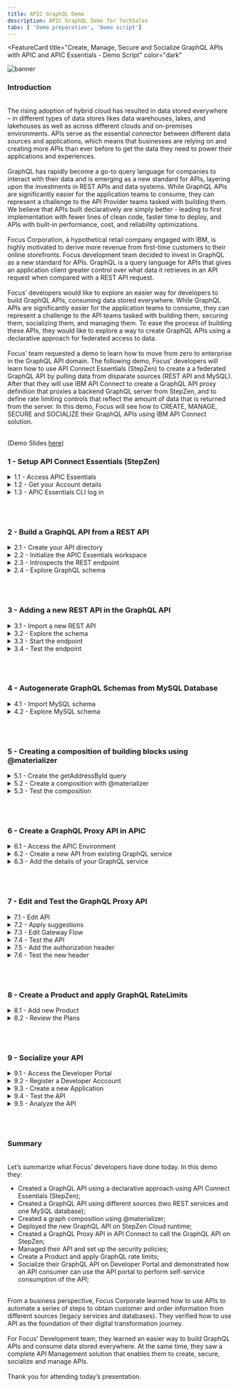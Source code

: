 ```yaml
---
title: APIC GraphQL Demo
description: APIC GraphQL Demo for TechSales
tabs: [ 'Demo preparation', 'Demo script']
---
```



<FeatureCard
  title="Create, Manage, Secure and Socialize GraphQL APIs with APIC and APIC Essentials - Demo Script"
  color="dark"
  >

![banner](./images/banner.png)

</FeatureCard>

<span id="place1"></span>

### **Introduction**
<br/>
The rising adoption of hybrid cloud has resulted in data stored everywhere – in different types of data stores likes data warehouses, lakes, and lakehouses as well as across different clouds and on-premises environments. APIs serve as the essential connector between different data sources and applications, which means that businesses are relying on and creating more APIs than ever before to get the data they need to power their applications and experiences.
<br/><br/>
GraphQL has rapidly become a go-to query language for companies to interact with their data and is emerging as a new standard for APIs, layering upon the investments in REST APIs and data systems. While GraphQL APIs are significantly easier for the application teams to consume, they can represent a challenge to the API Provider teams tasked with building them. We believe that APIs built declaratively are simply better - leading to first implementation with fewer lines of clean code, faster time to deploy, and APIs with built-in performance, cost, and reliability optimizations.
<br/><br/>
Focus Corporation, a hypothetical retail company engaged with IBM, is highly motivated to derive more revenue from first-time customers to their online storefronts. Focus development team decided to invest in GraphQL as a new standard for APIs. GraphQL is a query language for APIs that gives an application client greater control over what data it retrieves in an API request when compared with a REST API request.
<br/><br/>
Focus’ developers would like to explore an easier way for developers to build GraphQL APIs, consuming data stored everywhere.  While GraphQL APIs are significantly easier for the application teams to consume, they can represent a challenge to the API teams tasked with building them, securing them, socializing them, and managing them. To ease the process of building these APIs, they would like to explore a way to create GraphQL APIs using a declarative approach for federated access to data.
<br/><br/>
Focus’ team requested a demo to learn how to move from zero to enterprise in the GraphQL API domain. The following demo, Focus’ developers will learn how to use API Connect Essentials (StepZen) to create a a federated GraphQL API by pulling data from disparate sources (REST API and MySQL). After that they will use IBM API Connect to create a GraphQL API proxy definition that proxies a backend GraphQL server from StepZen, and to define rate limiting controls that reflect the amount of data that is returned from the server. In this demo, Focus will see how to CREATE, MANAGE, SECURE and SOCIALIZE their GraphQL APIs using IBM API Connect solution.
<br/><br/>

(Demo Slides <a href="https://github.com/ibm-integration/learninghub/blob/main/src/pages/demos/apic-tech-graphql/files/APICGraphQLSlides.pptx" target="_blank" rel="noreferrer">here</a>)
<br/>


### **1 - Setup API Connect Essentials (StepZen)**

<details>
<summary>1.1 - Access APIC Essentials</summary><br/>

**Narration**

StepZen enables developers to easily build and deploy a single GraphQL API that gets the data they need from multiple backends. The StepZen CLI is the primary tool for creating, uploading, deploying, and testing your StepZen API. The StepZen CLI enables Focus’ developers to manage they StepZen schemas, configurations, and endpoints. The CLI also comes with a built-in Schema Explorer that enables them to explore and test the API.

Focus' developers already installed StepZen CLI. Next, they need to get the details about our StepZen account. For this demo, they are using a free StepZen account.


<hr/><br/>

**Action** &nbsp; 1.1.1

In your email inbox (that you used to create the API Connect Essentials free account), search for **IBM SaaS** (1), open the "**ccess your IBM API Connect Essentials free instance**" email (2). Then click **Access Lite** (3).

  ![](images/stepzen-new-access-1.png)

<hr/><br/>


**Action** &nbsp; 1.1.2

Click **Log in** button.

  ![](images/stepzen-new-access-2.png)

<hr/><br/>


**Action** &nbsp; 1.1.3

**Log in** with your *username* and *password*.


  ![](images/stepzen-new-access-3.png)

***
</details>


<details>
<summary>1.2 - Get your Account details</summary><br/>

**Narration**

To get the details about Focus’ account, first they need to navigate to the API Connect Essentials Dashboard. In the Account page, they will find their environment name, the domain, and the two keys they need for API authentication.

<hr/><br/>

**Action** &nbsp; 1.2.1

On API Connect Essentials Dashboard page, scroll down to see the *Authentication details* section. Copy the **Environment** name (1), the **Domain** (2) and **Admin Key** (3). You will use them in the next step.

  ![](images/setup-new-sz-6.png)

***
</details>

<details>
<summary>1.3 - APIC Essentials CLI log in</summary><br/>

**Narration**

To run APIC Essentials in the cloud, the developers can connect the CLI to their account to get a private and secure endpoint or use APIC Essentials with a public account. After installing the CLI, they are able to connect it to their account using the login CLI command.

<hr/><br/>

**Action** &nbsp; 1.3.1

Using Visual Studio Code terminal window, execute the command below to log in with API Connect Essentials CLI, replace [your_environment] with the environment value (1), and [your_domain] with the domain value (2) from the Account details page.

```
stepzen login [your_domain] -a [your_environment]
```
&nbsp;
&nbsp;
  ![](images/setup-new-sz-7.png)

**Action** &nbsp; 1.3.2

Now, you need to enter your Admin Key. Copy and paste the **Admin Key** value (3) from the Account page.

  ![](images/setup-new-sz-8.png)

***
</details>

<br/><br/>

### **2 - Build a GraphQL API from a REST API**

<details>
<summary>2.1 - Create your API directory</summary><br/>

**Narration**

Using API Connect Essentials, Focus’ developers can create a GraphQL API for backends with REST interfaces in minutes.

There are two ways to create a GraphQL API with StepZen when they have a REST backend.

<ul>
<li>Use the command-line interface (CLI) command stepzen import curl to specify an existing REST endpoint - StepZen introspects the endpoint and auto-generates a GraphQL schema for you.</li>
<li>Write the schema code in a .graphql GraphQL Schema Definition Language (SDL) file. Use the powerful GraphQL directive @rest to connect the REST endpoint, and with just a few lines of code, they have a working schema.</li>
</ul><br/>

In this module, Focus’ developers will learn how to use stepzen import curl command on an existing REST API. This command sends a curl request to StepZen and parses the GraphQL types from the JSON response. Before the developers build their GraphQL API, they need to create a new directory.

<hr/><br/>

**Action** &nbsp; 2.1.1

On Visual Studio Code Terminal, execute the command below to create a new directory.

```
mkdir product-demo
```
&nbsp;
&nbsp;
  ![](images/build-rest1-1.png)

<hr/><br/>

**Action** &nbsp; 2.1.2

Change to the new directory.

```
cd product-demo
```
&nbsp;
&nbsp;
![](images/build-rest1-2.png)

***
</details>

<details>
<summary>2.2 - Initialize the APIC Essentials workspace</summary><br/>

**Narration**

With the directory created, Focus’ developers need to initialize the StepZen workspace in their working directory. They use the StepZen CLI init command to do it.

<hr/><br/>

**Action** &nbsp; 2.2.1

On Visual Studio Code Terminal, execute the command below.

```
stepzen init --endpoint=api/product-demo
```
&nbsp;
&nbsp;
  ![](images/build-rest1-3.png)

***
</details>


<details>
<summary>2.3 - Introspects the REST endpoint</summary><br/>

**Narration**

An amazing feature of StepZen is the possibility to introspects the REST endpoint and auto-generates a GraphQL schema for Focus’ team. Using this capability, the Focus’ developers are using a REST API provided by their legacy CRM system with their CUSTOMERS information, and creating a new GraphQL API.

<hr/><br/>

**Action** &nbsp; 2.3.1

On Visual Studio Code Terminal, execute the command below.

```
stepzen import curl "https://introspection.apis.stepzen.com/customers" --query-name "customers"
```
&nbsp;
&nbsp;
  ![](images/build-rest1-4.png)

***
</details>

<details>
<summary>2.4 - Explore GraphQL schema</summary><br/>

**Narration**

Their first GraphQL API was created. Now, it is time to explore the graphQL schema! First, they need to open their project folder and open the index.graphql file on curl folder. Here the developers have all the schema of their customers REST API.  Before, they deploy the GraphQL, they would like to import another REST endpoint.

<hr/><br/>

**Action** &nbsp; 2.4.1

On Visual Studio Code, click on **Explorer** icon (1) and click **Open Folder** (2).

  ![](images/build-rest1-5.png)

<hr/><br/>

**Action** &nbsp; 2.4.2

Select the new created **product-demo** folder (1) and click **Select Folder** (2).

  ![](images/build-rest1-6.png)

<hr/><br/>

**Action** &nbsp; 2.4.3

If necessary, click **Yes, I trust the authors** button.

  ![](images/build-rest1-7.png)

<hr/><br/>

**Action** &nbsp; 2.4.4

To see the GraphQL schema, open the **curl** folder and select the **index.graphql** file (1). You are welcome to explore and check the .graphQL file (2).

  ![](images/build-rest1-8.png)

<hr/><br/>

**Action** &nbsp; 2.4.5

If necessary, click **View > Terminal** to see the terminal window again.

  ![](images/build-rest1-9.png)

***
</details>

<br/><br/>

### **3 - Adding a new REST API in the GraphQL API**
<details>
<summary>3.1 - Import a new REST API</summary><br/>

**Narration**

Focus’ developers will now improve their GraphQL API by addding another REST API from their CRM about ORDERS. To do it, they just need to run the import command again with a different REST URL.

<hr/><br/>

**Action** &nbsp; 3.1.1

On Visual Studio Code Terminal, execute the command below to import another REST API.

```
stepzen import curl "https://introspection.apis.stepzen.com/orders" --query-name "orders" --query-type "Order"
```
&nbsp;
&nbsp;
  ![](images/build-rest2-1.png)


***
</details>


<details>
<summary>3.2 - Explore the schema</summary><br/>

**Narration**

To check the new graphQL schema, the developers just need to open the curl-01 folder and open the new index.graphql file. Here they can see the schema of the orders API.

This third schema in the product-demo folder is aggregating the other two schemas of the two different REST APIs.

<hr/><br/>

**Action** &nbsp; 3.2.1

Open the **curl-01** folder and open the new **index.graphql** file (1). You are welcome to explore the new schema (2).

  ![](images/build-rest2-2.png)

<hr/><br/>


**Action** &nbsp; 3.2.2

Open the third schema, the **index.graphql** file in the **product-demo** folder (1) and check this schema is referencing the other two schemas (2).

  ![](images/build-rest2-3.png)


***
</details>



<details>
<summary>3.3 - Start the endpoint</summary><br/>

**Narration**

StepZen can be deployed and run as a managed service on StepZen's cloud, on a virtual private cloud, or in a colocation data center. Whatever Focus’ choice of deployment, StepZen helps them to build clean, declarative, consistent APIs and run them at scale with built-in optimizations.

To Deploy and run their endpoint, from command line, the Focus’ developers will run the stepzen start command.

This command does three things:

<ul>
  <li>Deploys the code in the current directory (or the directory provided via the --dir flag) to the specified endpoint on StepZen.</li>
  <li>Watches the directory for changes and automatically deploys them to the endpoint specified.</li>
  <li>Share a URL with StepZen's Schema Explorer that enables the developers to test their API by exploring the queries and types available and querying the API running on StepZen.</li>
</ul><br/>

The StepZen dashboard provides a playground for testing Focus’ GraphQL API. Next they will explore their GraphQL API.

<hr/><br/>

**Action** &nbsp; 3.3.1

On Visual Studio Code terminal,  run the command below to initialize your endpoint.

```
stepzen start
```
&nbsp;
&nbsp;
  ![](images/build-rest2-4.png)


<hr/><br/>

**Action** &nbsp; 3.3.2

Show the stepzen start return.
  ![](images/build-rest2-4-2.png)

<hr/><br/>

**Action** &nbsp; 3.3.3

Back to the APIC Essentials page, open the **Endpoint** page.
  ![](images/build-new-rest2-5.png)

<hr/><br/>

**Action** &nbsp; 3.3.4

Click on **Actions** menu (1) and select **Open Explorer** (2).
  ![](images/build-new-rest2-6.png)

***
</details>


<details>
<summary>3.4 - Test the endpoint</summary><br/>

**Narration**

The APIC Essentials Explorer provides a playground for testing the GraphQL API. In the Explorer, Focus’ developers can play with different queries, for example, they can try the orders query. Another possibility is to run a customer query, with some custom fields. Remember, with this GraphQL API, they are consuming data from two different REST APIs. And if they want, they can do that with APIs from different types of data sources as well.

<hr/><br/>

**Action** &nbsp; 3.4.1

Go ahead and click **Execute Query** button (1) to test the *customers* query.  Check the result data (2).

  ![](images/build-new-rest2-6-2.png)

<hr/><br/>


**Action** &nbsp; 3.4.2

You are welcome to play with the Builder section (1), to create queries with different values.

  ![](images/build-new-rest2-7.png)


***
</details>

<br/><br/>


### **4 - Autogenerate GraphQL Schemas from MySQL Database**
<details>
<summary>4.1 - Import MySQL schema</summary><br/>

**Narration**

At this stage, the Focus’ team decided to create a GraphQL API with a SQL database backend.

There are two ways to create your GraphQL API with StepZen when you have a SQL database backend.

<ul>
  <li>Use the command-line interface (CLI) command stepzen import [mysql OR postgresql] to specify their database - StepZen introspects it and auto-generates a GraphQL schema for you.</li>
  <li>Write the schema code in a .graphql GraphQL Schema Definition Language (SDL) file. Use the GraphQL directive @dbquery to connect the database, and with just a few lines of code, they have a working schema.)</li>
</ul><br/>

Focus' team decided to use stepzen import mysql command. Focus's Database team provided all details of a MySQL database. The developers use StepZen CLI command to import the database schema to a GraphQL API.

<hr/><br/>

**Action** &nbsp; 4.1.1

On Visual Studio Code terminal, cancel the current execution (CTRL+C). And execute the command below to create a GraphQL API that connects data from a database backend.

```
stepzen import mysql --db-host='db.introspection.stepzen.net' --db-database='introspection' --db-user='testUserIntrospection' --db-password='HurricaneStartingSample1934' --name=mysql
```
&nbsp;
&nbsp;
  ![](images/build-mysql-1.png)

***
</details>


<details>
<summary>4.2 - Explore MySQL schema</summary><br/>

**Narration**

To check the new graphQL schema, they just need to open the mysql folder and open the new index.graphql file. Here they have their database schema from MySQL.

By now, they are invoking two REST APIs and one MySQL database in their GraphQL API.

<hr/><br/>

**Action** &nbsp; 4.2.1

On VSCode, open the **mysql** folder and open the new **index.graphql** file (1). You are welcome to explore the new schema (2).

  ![](images/build-mysql-2.png)

***
</details>



<br/><br/>

### **5 - Creating a composition of building blocks using @materializer**
<details>
<summary>5.1 - Create the getAddressById query</summary><br/>

**Narration**

In many organizations, APIs are built around organizations or domains. For example, a B2C retail business might have customer APIs, e-commerce APIs, marketing APIs, and so on. These APIs are typically built by semi-independent teams, and usually have some common lightweight structures (like authentication, documentation, etc.), but otherwise are constructed independently. And they might appear in the same portal for the API consumer, but there is nothing that connects them.

Because GraphQL APIs are designed to “stitch” data together, GraphQL represents an opportunity to Focus’ team to connect APIs easily—even those built by independent teams.  GraphQL federation is a critical element of a GraphQL architecture. Federation is about assembling the work of independent teams into one, or possibly a few, uber GraphQL APIs. Focus’ developers would like to see how to do it!

First, they need to create a query to getAddressById in their MySQL database.


<hr/><br/>

**Action** &nbsp; 5.1.1

On the **index.graphql** from **mysql** folder (1), scroll down to see the ‘*type Query*’ declaration. Below the sentence "**Queries for type ‘Address’**" include the query code below (2).

```
getAddressById(id: Int!): [Address]
@dbquery(
  type: "mysql"
  query: """
  SELECT * FROM `address` where `id` = ?
  """
  configuration: "mysql_config"
)
```
&nbsp;
&nbsp;
This code is defining a getAddressById query to select address from mySQL database.

  ![](images/merge-blocks-1.png)


<hr/><br/>


**Action** &nbsp; 5.1.2

**Save** the file (File > Save or CTRL+S).
<br/>

***
</details>


<details>
<summary>5.2 - Create a composition with @materializer</summary><br/>

**Narration**

At this stage, they have multiple subgraphs. They would like to explore the scenario of link types across subgraphs with @materializer.

Focus’ team just need to change the address field to use the getAdressById query that they have just created. With that, they can easily link these two subgraphs with @materializer.

<hr/><br/>

**Action** &nbsp; 5.2.1

Open the **index.graphql** file from **curl** folder (1), this is the schema from customers REST API.  Scroll down to see the ‘*type RootEntry*’ section.  By now, the address is coming from the REST API endpoint. Let's change it to get this value from MySQL database. Replace the current address type definition (address: Address) for the code below (2).
```
address: [Address]
  @materializer (query: "getAddressById")
```
&nbsp;
&nbsp;
  ![](images/merge-blocks-2.png)

<hr/><br/>

**Action** &nbsp; 5.2.2

**Save** the file (File > Save or CTRL+S).
<br/>

***
</details>



<details>
<summary>5.3 - Test the composition</summary><br/>

**Narration**

Focus’ developers are ready to deploy their new API. Now they can test the new API, by creating a customers query including address attributes.

Finally, here is the response, including data from REST API and MySQL database at the same time.

Before the developers move to API Connections part, to see how to manage, secure and socialize this API, they need to take a copy of their API endpoint and the Authorization header. They will use this information later to invoke this API.

One important point to highlight here is about how StepZen controls access to GraphQL schemas and endpoints.

As Focus’team build out their GraphQL APIs, they will want to add access control mechanisms to prevent unauthorized use of these endpoints. StepZen supports two different solutions for this problem.

<ul>
  <li>API Keys: they can use API keys to control access to the entire endpoint. API keys are the default access control mechanism.</li>
  <li>And Field Policies: they can use Field policies to control access to specific entry point fields on the endpoint. Field policies provide fine-grained access control to their GraphQL API, using a model similar to attribute-based access control.</li>
</ul><br/>

StepZen provides two different types of API keys for use with an account: Admin Keys and API Keys. Admin keys provide administrative-level access to their account, and should only be used at development time. API keys provide more limited access to their account, and should be used for production.

In this demo, for simplification purpose, Focus’ developers will use the Admin Keys to access their API. In a real environment, they should use API Keys or Field Policies to improve their API’s security.

<hr/><br/>

**Action** &nbsp; 5.3.1

On Visual Studio Code terminal, execute the command below.
```
stepzen start
```
&nbsp;
&nbsp;
  ![](images/merge-blocks-3.png)

<hr/><br/>


**Action** &nbsp; 5.3.2

Back to the browser, refresh the Stepzen Dashboard page.

<hr/><br/>


**Action** &nbsp; 5.3.3

On the APIC Essentials Explorer page, use the Builder section (1), to create a customers query including address attributes (2). Execute the query again (3) and check the result data is coming from Rest and MySQL database (4).

  ![](images/merge-new-blocks-4.png)


<hr/><br/>

**Action** &nbsp; 5.3.4

Take a copy of your API endpoint (1) and the Authorization header (2).

  ![](images/merge-new-blocks-5.png)


***
</details>


<br/><br/>

### **6 - Create a GraphQL Proxy API in APIC**
<details>
<summary>6.1 - Access the APIC Environment</summary><br/>

**Narration**

Great, Focus’ team created their GraphQL API using a declarative approach. However the developer's team still need a comprehensive API solution and strategy to manage these new GraphQL APIs from a unified and centrally visible solution.

They are looking for an integrated API management offering, with capabilities and tooling for all phases of the API lifecycle. Key steps of the API lifecycle include create, secure, manage, socialize, and analyze the APIs.

IBM API Connect is a full lifecycle API management solution that uses an intuitive experience to help consistently create, manage, secure, socialize and monetize APIs, which promotes digital transformation on premises and across clouds. This means Focus can power digital apps and spur innovation in real-time. IBM API Connect is also available as-a-Service as a highly scalable, fully managed API management platform on Amazon Web Services (AWS).

The Focus’ developer would like to explore how IBM API Connect will support them to manage their GraphQL APIs.  For this demo, they are using a trial account of IBM APIC on AWS.

<hr/><br/>

**Action** &nbsp; 6.1.1

In your email inbox (that you used to create the APIC trial account), search for **IBM SaaS** (1), open the "**Your API Connect trial is ready**" email (2).

  ![](images/apic-proxy-1.png)

<hr/><br/>


**Action** &nbsp; 6.1.2

Now, click **Access trial** button.

  ![](images/apic-proxy-2.png)

<hr/><br/>


**Action** &nbsp; 6.1.3

Log in with your APIC user and password.

  ![](images/apic-proxy-3.png)


<hr/><br/>

<InlineNotification kind="warning">There is a known issue to edit the gateway policies in the new assembly editor on APIC on AWS. The Development's team is working to fix it as soon as possible. Because of it, the steps below are a workaround to set a flag to use the old editor. As soon as the bug is fixed, the steps 6.1.4 to 6.1.6 will be removed.</InlineNotification>

<br/>

**Action** &nbsp; 6.1.4 (WORKAROUND)

Edit your APIC on AWS home URL and include **/FF** at the end and press **ENTER**.

  ![](images/flag-workaround-1.png)

<hr/><br/>

**Action** &nbsp; 6.1.5 (WORKAROUND)

On the *Feature flags* page, scroll down to see the latest flag **Enable legacy assembly editor for gateway policies) and toggle the button from offline to **online**.

  ![](images/flag-workaround-2.png)

<hr/><br/>

**Action** &nbsp; 6.1.6 (WORKAROUND)

Click the **Home** button to return to the APIC homepage.

  ![](images/flag-workaround-3.png)

<br/>

***
</details>


<details>
<summary>6.2 - Create a new API from existing GraphQL service</summary><br/>

**Narration**

Here, the developers are on their API Connect Enterprise as a Service environment. API Connect Enterprise as a Service is a cloud-based edition of IBM API Connect. Using API Connect Enterprise as a Service enables them to work in the cloud to create, manage, secure, and socialize APIs using latest features, innovation, and industry standards for full API lifecycle management.

API Connect Enterprise as a Service uses software-as-a-service as a delivery model. With this model, API Connect is hosted on Amazon Web Services and is managed by IBM. Focus Corporation pays for using the software without worrying about owning and maintaining the underlying infrastructure. With API Connect Enterprise as a Service, they pay for usage through their AWS bill.

IBM API Connect enables them to create a GraphQL API proxy definition that proxies a backend GraphQL server. API Connect extends the GraphQL standard by providing, in a GraphQL API definition, the ability to configure a range of settings that are used to calculate the complexity of a GraphQL request and an associated cost that counts towards the rate limit.

<hr/><br/>

**Action** &nbsp; 6.2.1

Click on the **Develop** menu.

  ![](images/apic-home.png)

<hr/><br/>


**Action** &nbsp; 6.2.2

Then click **Add->API**.

  ![](images/apic-proxy-5.png)

<hr/><br/>


**Action** &nbsp; 6.2.3

Select **From Existing GraphQL service (GraphQL proxy)** (1).  Then click **Next** (2).

  ![](images/apic-proxy-6.png)

***
</details>


<details>
<summary>6.3 - Add the details of your GraphQL service</summary><br/>

**Narration**

Now, Focus’ developers need to add details from their GraphQL API created with API Connect Essentials (StepZen).  Pointing to an existing GraphQL server, API Connect introspects the service and automatically creates a GraphQL proxy service.

As described earlier in this demo, the StepZen API is using an API Key approach to control access to the entire endpoint. Because of that, the Focus’ developers need to include the API Key in the Authorization Header of the HTTP Header.

The schema validator reports warning and errors if found. By now, the developers ignore the schema warning. They will fix this warning in later steps.

Great! Focus' developers successfully created a GraphQL proxy API using IBM API Connect.

<hr/><br/>

**Action** &nbsp; 6.3.1

Enter the following values:

  Title: **customers** (1)

  GraphQL server URL: [*Your API URL copied from StepZen Dashboard*] (for example: https://wanaka.stepzen.net/api/product-demo/__graphql) (2)

  ![](images/apic-proxy-7.png)

<hr/><br/>

**Action** &nbsp; 6.3.2

In the *HTTP Header* section, click **Add** (1) to enter **Authorization** (2) as *Header* and paste the *API Key value* that you copied from the *StepZen Dashboard Headers* section as *Value* (3). Then click *Next* (4).

  ![](images/apic-proxy-8.png)

<hr/><br/>


**Action** &nbsp; 6.3.3

In the Paths section, select **all** the available endpoints (1), then click **Next** (2).

  ![](images/apic-proxy-9.png)

<hr/><br/>


**Action** &nbsp; 6.3.4

Keep both **Secure using Client ID** and **CORS** checked (1) and click **Next** (2).

  ![](images/apic-proxy-10.png)

<hr/><br/>


**Action** &nbsp; 6.3.5

Great! API Connect successfully created a GraphQL proxy API.

  ![](images/apic-proxy-11.png)

***
</details>

<br/><br/>


### **7 - Edit and Test the GraphQL Proxy API**
<details>
<summary>7.1 - Edit API</summary><br/>

**Narration**

Next, the developers would like to edit the API to view more details on the proxy flow.

GraphQL APIs are structured the same as REST APIs with some additional options. Just like REST APIs, developers are able to add security schemas, paths and definitions from the left menu bar. They can also view the Gateway, Test and Explorer tabs similar to REST APIs. They will notice a new tab for GraphQL APIs.

<hr/><br/>

**Action** &nbsp; 7.1.1

Click **Edit API** to continue.

  ![](images/apic-edit-1.png)

<hr/><br/>

**Action** &nbsp; 7.1.2

Click on **GraphQL Schema** tab to view the schema.

  ![](images/apic-edit-2.png)

***
</details>

<details>
<summary>7.2 - Apply suggestions</summary><br/>

**Narration**

The GraphQL Schema tab displays Type for every type in your GraphQL schema, and Type Weight information for the cost or expense of each type. The weighting factor is used when calculating the type cost for a request to the GraphQL API. For example, a field that requires extensive CPU or memory use on the server to retrieve its value would be given a higher cost.

In addition to the warning details, the Warning window gives an option to fix the warning by applying the limits. While this Artificial Intelligence is often very accurate, for a real scenario it is important to carefully examine the results and only accept them when they are accurate, since this affects the security of your application.

After applying the recommendations, the warning message is removed.


<hr/><br/>

**Action** &nbsp; 7.2.1

Click **View** in the *Warning* message.

  ![](images/apic-edit-3.png)

<hr/><br/>


**Action** &nbsp; 7.2.2

In our case, click **Apply all** (1), then click **Apply** (2).

  ![](images/apic-edit-4.png)


<hr/><br/>

**Action** &nbsp; 7.2.3

Click **Save** to save the API definition.

![](images/apic-edit-5.png)

***
</details>

<details>
<summary>7.3 - Edit Gateway Flow</summary><br/>

**Narration**

It is time to explore the Gateway view. The flow is automatically created as part of the initial API creation. The developers may apply additional logic by dragging and dropping items from the palette to the canvas. Focus’ developers will do a small change to allow Authorization header propagation.

Here they can add the  Authorization header in the allowlist.


<hr/><br/>

**Action** &nbsp; 7.3.1

Open the **Gateway** view.

  ![](images/apic-edit-6.png)


<hr/><br/>

**Action** &nbsp; 7.3.2

Scroll down the flow (1) and on the **Otherwise** ramification (2), you should see a **graphql-invoke** node, click on it to edit (3).

  ![](images/apic-edit-7.png)


<hr/><br/>


**Action** &nbsp; 7.3.3

On the *graphql-invoke* node definition, scroll down to see the *Header control* section. Click on **Add allowlist** to add a new header in the list.

  ![](images/apic-edit-8.png)


<hr/><br/>


**Action** &nbsp; 7.3.4

Enter **Authorization** as the new header allowed (1) and click **Save** button (2). This means that we will send the Authorization header on to the backend.

  ![](images/apic-edit-9.png)


***
</details>

<details>
<summary>7.4 - Test the API</summary><br/>

**Narration**

At this stage, they are ready to test the Proxy API. To publish the API, first they need to set their API to online.

After successfully publishing the API to API Gateway, additional tabs appear on the screen. It is time to explore the Test tab.

The Test page also includes a GraphQL Editor. Here Focus’ developers can include their customers query. If necessary, they can use Prettify option to improve the visualization of the GraphQL query.

Next, they need to include the Authorization heard in the Parameters tab.

Every time that they invoke their API, they need to pass their API Key as the Authorization header. By now, they will include it in their test.

On the Trace section, they should see an HTTP Status: 200 and in the Response data, they can see the data returned from their GraphQL API.

<hr/><br/>

**Action** &nbsp; 7.4.1

Click the **Settings** icon.

![](images/auto-publish-1.png)


<hr/><br/>


**Action** &nbsp; 7.4.2

Toggle the *Auto-publish* button from off to **on** (1). Then click **Save Preferences** (2).

![](images/auto-publish-2.png)


<hr/><br/>


<InlineNotification kind="warning">There is a known issue with GraphQL test tool on APIC on AWS. The Development's team is working to fix it as soon as possible. Because of it, please skip steps 7.4.3 - 7.4.8. The step 7.4.9 is a workaround to test your GraphQL Proxy API using an external tool. As soon as the issue is fixed, the step 7.4.9 will be removed.</InlineNotification>

<br/>

**Action** &nbsp; 7.4.3 (This step is currently not working, see the notification above)

Select **Test** tab to test the API.

![](images/apic-edit-11.png)


<hr/><br/>

**Action** &nbsp; 7.4.4 (This step is currently not working, see the notification on step 7.4.3)

Enter the following GraphQL query in the GraphQL Editor. You may use **Prettify** option to improve the visualization of the GraphQL query.

```
{
  customers {
    email
    id
    name
    address {
      city
      countryRegion
      postalCode
      stateProvince
    }
  }
}
```
&nbsp;
&nbsp;
  ![](images/apic-edit-12.png)

<hr/><br/>

**Action** &nbsp; 7.4.5 (This step is currently not working, see the notification on step 7.4.3)

Now you need to include the Authorization heard. Open the **Parameters** tab.

  ![](images/apic-edit-13.png)

<hr/><br/>

**Action** &nbsp; 7.4.6 (This step is currently not working, see the notification on step 7.4.3)

On the bottom of the Parameters list, include a new parameter with the following value:

Key: **Authorization** (1)

Located In: **header** (2)

Value: *[paste the API Key value that you copied from the StepZen Dashboard Headers]* (3)

  ![](images/apic-edit-14.png)

<hr/><br/>

**Action** &nbsp; 7.4.7 (This step is currently not working, see the notification on step 7.4.3)

Now click the **Send** button (1) and open the **GraphiQL** tab (2) again to see the result.

  ![](images/apic-edit-15.png)

<hr/><br/>

**Action** &nbsp; 7.4.8 (This step is currently not working, see the notification on step 7.4.3)

On the Trace section, you should see an HTTP Status: 200 (1) and in the Response data you have the data returned from your GraphQL API (2).

  ![](images/apic-edit-16.png)


<hr/><br/>

**Action** &nbsp; 7.4.9 (WORKAROUND)

Another way to test your API is using a GraphQL sandbox. For example, open this <a href="https://graphqlzero.almansi.me/api" target="_blank">URL</a> (1), copy and paste the requested URL from APIC (2), enter the Graphql query (3) and in the HTTP Header section, enter a JSON with the Authorization header parameter that you copied from StepZen, and copy and paste the X-IBM-Client-Id from APIC parameters tab (see step 7.4.6) (4). And click on the **Play** button to see the graphQL returned data (5).

```
{
  customers {
    email
    id
    name
    address {
      city
      countryRegion
      postalCode
      stateProvince
    }
  }
}
```
<br/>

  ![](images/playground-workaround-1.png)

***
</details>

<details>
<summary>7.5 - Add the authorization header</summary><br/>

**Narration**

That is really good! But the Focus’. Team decided to simplify it. They decided to hardcode the Authorization header parameter in their GraphQL API Proxy flow.

To do it, they will add a set variable node before the graphql-invoke. This node will add the authorization header in their message with the value that they copied from StepZen Dashboard.

<hr/><br/>

**Action** &nbsp; 7.5.1

Open the **Gateway** tab again.

  ![](images/apic-edit-17.png)

<hr/><br/>

**Action** &nbsp; 7.5.2

On the **Otherwise** (1) which starts with a *Parse*, you will add a node before the *graphql-invoke* node.  On the *Palette* view, scroll down to see the *Policies* section (2). Drag and drop the **Set Variable** (3) node between the "*ratelimit expected*" node and the "*graphql-invoke*" node (4).

  ![](images/apic-edit-18.png)

<hr/><br/>

**Action** &nbsp; 7.5.3

Enter **set-authorization** as Title (1) and click **Add action** (2).

  ![](images/apic-edit-19.png)

<hr/><br/>

**Action** &nbsp; 7.5.4

Keep **Set** (1) as the type of the action. On the Set field, enter **message.headers.Authorization** (2) as the name of the variable to be set. Select **String** (3) as type of the value to set. And in the *Value* field, paste the *API Key value that you copied from the StepZen Dashboard Headers* (4).

  ![](images/apic-edit-20.png)

<hr/><br/>

**Action** &nbsp; 7.5.5

Then click **Save**.

  ![](images/apic-edit-21.png)

***
</details>


<details>
<summary>7.6 - Test the new header</summary><br/>

**Narration**

It’s finally time to test the hard work of Focus’ Development team. Now, they will test their API again, this time without passing the Authorization token.

Great! Now their GraphQL Proxy is running and available to be used.

<hr/><br/>

<InlineNotification kind="warning">There is a known issue with GraphQL test tool on APIC on AWS. The Development's team is working to fix it as soon as possible. Because of it, please skip steps 7.6.1 - 7.6.2. The step 7.6.3 is a workaround to test your GraphQL Proxy API using an external tool. As soon as the issue is fixed, the step 7.6.3 will be removed.</InlineNotification>

<br/>

**Action** &nbsp; 7.6.1 (This step is currently not working, see the notification above)

Open the **Test** tab (1), and click the **Execute Query** button (2). (Note: if you want, you can check in the Parameters tab that there isn't an Authorization header parameter).

  ![](images/apic-edit-22.png)

<hr/><br/>

**Action** &nbsp; 7.6.2 (This step is currently not working, see the notification on step 7.6.1)

Show the result. You are welcome to change the GraphQL query to test more scenarios. You can also use the **Example** button to help start your creativity. On breadcrumbs, return to **Develop** page.

  ![](images/apic-edit-23.png)

<hr/><br/>

**Action** &nbsp; 7.6.3 (WORKAROUND)

You can keep using the <a href="https://graphqlzero.almansi.me/api" target="_blank">external GraphQL playground</a> to test your api(1), but now in the HTTP Header section, remove the Authorization header parameter (4). Then click on the **Play** button to see the graphQL returned data (5).

```
{
  customers {
    email
    id
    name
    address {
      city
      countryRegion
      postalCode
      stateProvince
    }
  }
}
```
<br/>

  ![](images/playground-workaround-2.png)

***

</details>

<br/><br/>

### **8 - Create a Product and apply GraphQL RateLimits**
<details>
<summary>8.1 - Add new Product</summary><br/>

**Narration**

Having successfully tested their GraphQL Proxy API, Focus’ team is ready to package their APIs using products for publishing to consumers. Products are packages that contain both the APIs and the accompanying plans. The providers use plans to control access to APIs and to manage API usage. Plans can use differing rate limits to provide different levels of service to API consumers. Focus Corporation can have multiple plans for different consumers. For example, they can add approval steps for consumers when they sign up, or they can allocate them plans as a provider.

Based on that, the Focus’ team decided to create a product from scratch. After including the basic information about the product, they an define the default plan.

The Default Plan contains traditional rate limiting options, but in the next steps, they will be able to list and define the GraphQL rate limits.

Next, they publish the product to Sandbox catalog and accept the default for Visibility and Subscribability.

Great! Focus Corporation has a new API product.


<hr/><br/>

**Action** &nbsp; 8.1.1

Click **Add->Product**.

  ![](images/apic-product-1.png)

<hr/><br/>

**Action** &nbsp; 8.1.2

Select **New product** (1) and click **Next** (2).

  ![](images/apic-product-2.png)

<hr/><br/>

**Action** &nbsp; 8.1.3

Name the product as **Customers Product** (1) and click **Next** (2).

  ![](images/apic-product-3.png)

<hr/><br/>

**Action** &nbsp; 8.1.4

Add Customers API to the product by selecting **customers** (1). Then click **Next** (2).

  ![](images/apic-product-4.png)

<hr/><br/>

**Action** &nbsp; 8.1.5

For now, just click **Next**.

  ![](images/apic-product-5.png)

<hr/><br/>

**Action** &nbsp; 8.1.6

Publish the Product to Sandbox Catalog by selecting **Publish product** (1). Accept the default for *Visibility* and *Subscribability* (2) and click **Next** (3).

  ![](images/apic-product-6.png)

<hr/><br/>

**Action** &nbsp; 8.1.7

Click **Done**.

  ![](images/apic-product-7.png)

***
</details>

<details>
<summary>8.2 - Review the Plans</summary><br/>

**Narration**

At this moment, Focus’ team had successfully created a new plan. They want to review the plan to check the GraphQL rate limits.

In the Plan page, they are able to adjust GraphQL cost parameters, including costs per field or type. They can set a limit or make it unlimited.

<hr/><br/>

**Action** &nbsp; 8.2.1

Back to the *Develop* view, open **Products** tab (1) and click on **Customers Product** (2).

  ![](images/apic-product-8.png)

<hr/><br/>

**Action** &nbsp; 8.2.2

Open the **Plans** section (1), and on the *Default Plan*, open the **context menu** (2) and select **Edit** (3).

  ![](images/apic-product-9.png)

<hr/><br/>

**Action** &nbsp; 8.2.3

Show the GraphQL rate limits section.

  ![](images/apic-product-10.png)

<hr/><br/>

**Action** &nbsp; 8.2.4

On the left menu, click **Manage** icon to manage our Sandbox catalog.

  ![](images/apic-product-11.png)

***
</details>

<br/><br/>

### **9 - Socialize your API**
<details>
<summary>9.1 - Access the Developer Portal</summary><br/>

**Narration**

Now it is time to publish their API. To do it, the developers need to make sure that their API consumers can discover it and use it. The Developer Portal will allow customers to view the APIs, sign up and subscribe to plans in a self-service manner, test the APIs, download the OpenAPI - Swagger documents and more.

To access the Developer Portal, first they need to get their Portal URL and open it.


<hr/><br/>

**Action** &nbsp; 9.1.1

On *Manage* page, open the **Sandbox** catalog.

  ![](images/apic-portal-1.png)


<hr/><br/>

**Action** &nbsp; 9.1.2

Click **Catalog settings** (1) and open the **Portal** tab (2).

  ![](images/apic-portal-2.png)


<hr/><br/>

**Action** &nbsp; 9.1.3

Here you have your **Portal URL**. Copy it, and open it in a new browser tab.

  ![](images/apic-portal-3.png)


***
</details>

<details>
<summary>9.2 - Register a Developer Acccount</summary><br/>

**Narration**

Focus’ Developer Portal is their public-facing website and therefore it is highly flexible and customizable, in this demo they are using the default design.

Focus team will share this Developer Portal with their Developers ecosystem, other developers that want to consume Focus’ APIs to create new applications. Focus’ team call them as API Consumers.

These consumers need need to create an account to access the developer portal. It is a self-service process.

After validate their account, the consumers are ready to log in!


<hr/><br/>

**Action** &nbsp; 9.2.1

Click **Create account** to create a new developer account.

  ![](images/apic-portal-4.png)

<hr/><br/>

**Action** &nbsp; 9.2.2

Complete the registration form, go ahead and use any personal email.  Take note of the username (not email) and password. You will need them later to log in to the Developer Portal.

  ![](images/apic-portal-5.png)


<hr/><br/>

**Action** &nbsp; 9.2.3

You will receive an email to activate your new developer account.  Click on the link to validate the registration.

  ![](images/apic-portal-6.png)


<hr/><br/>

**Action** &nbsp; 9.2.4

**Sign in** (1) to Developer Portal using your developer's *username* and *password* (2).

  ![](images/apic-portal-7.png)

***
</details>

<details>
<summary>9.3 - Create a new Application</summary><br/>

**Narration**

Note that all of these next steps are simulating what Focus’ API Consumers, their end-user customer, will do to find, buy, and use the Focus’ API.

Developer Portal displays all the products that are currently published. In Focus’ case, no Apps created yet. As a consumer/developer, they are going to create a new application in the portal. This will give them an API key, allowing them to call Focus’ APIs.

They have not subscribed to any APIs yet, they need to do it now. Next, they need to select the Customers Product 1.0. After that, they can see the plans available. In this case, only the Default plan. Now, they just need to select the app that Focus’ team created earlier and confirm their subscription. And done - they are subscribed to Focus API and they are ready to use it!

<hr/><br/>

**Action** &nbsp; 9.3.1

Click **Create a new App**.

  ![](images/apic-portal-8.png)

<hr/><br/>

**Action** &nbsp; 9.3.2

Enter **Consumers Application** as the **App Title** (1). Click **Save** (2).

  ![](images/apic-portal-9.png)

<hr/><br/>

**Action** &nbsp; 9.3.3

On the **Credentials** dialog box, copy the *API Key* (1), copy the *API Secret* (2), then click **OK** (3).

  ![](images/apic-portal-10.png)

<hr/><br/>

**Action** &nbsp; 9.3.4

Click on **Why not browse the available APIs?** link.

  ![](images/apic-portal-11.png)

<hr/><br/>

**Action** &nbsp; 9.3.5

Click on **Customers Product 1.0.0**.

  ![](images/apic-portal-12.png)

<hr/><br/>

**Action** &nbsp; 9.3.6

In the **Default Plan** section, click **Select**.

  ![](images/apic-portal-13.png)


<hr/><br/>

**Action** &nbsp; 9.3.7

Select the **Consumers Application**.

  ![](images/apic-portal-14.png)

<hr/><br/>

**Action** &nbsp; 9.3.8

Confirm the subscription by clicking **Next**.

  ![](images/apic-portal-15.png)

<hr/><br/>

**Action** &nbsp; 9.3.9

Click **Done**.

  ![](images/apic-portal-16.png)

***
</details>

<details>
<summary>9.4 - Test the API</summary><br/>

**Narration**

The App developesr are now back at the product screen. They are able to explore the Focus’ API here. From the Overview page, they can download the OpenAPI Document and get the API endpoint. Note the portal has everything the consumers need to call the API, it’s even generated clients in various languages for them to copy/paste into their calling application. They can try the API on the Try it area. They can use the customers query here. It is time to test it. Great, they got a response, The Focus’ GraphQL Proxy API is running and available for their ecosystem. It is amazing how quickly the results are returned in the results window, coming from different sources. If this was a REST API multiple end points would be needed to achieve the same result.

<hr/><br/>

**Action** &nbsp; 9.4.1

Click the **customers 1.0.0 API**.

  ![](images/apic-portal-17.png)

<hr/><br/>

**Action** &nbsp; 9.4.2

Open the **Try it** tab.

  ![](images/apic-portal-18.png)


<hr/><br/>

<InlineNotification kind="warning">There is a known issue with GraphQL test tool on APIC on AWS. The Development's team is working to fix it as soon as possible. Because of it, please skip steps 9.4.3 - 9.4.4. The step 9.4.5 is a workaround to test your GraphQL Proxy API using an external tool. As soon as the issue is fixed, the step 9.4.5 will be removed.</InlineNotification>

<br/>

**Action** &nbsp; 9.4.3 (This step is currently not working, see the notification above)

Paste the API Key that you copied in the previous step (1). Paste the GraphQL below in the GraphQL editor (2). And click on **Execute Query** button (3).

```
{
  customers {
    email
    id
    name
    address {
      city
      countryRegion
      postalCode
      stateProvince
    }
  }
}
```
<br/>

  ![](images/apic-portal-19.png)

<hr/><br/>

**Action** &nbsp; 9.4.4 (This step is currently not working, see the notification on step 9.4.3)

Your GraphQL Proxy API is running. You are welcome to continue to test the API, using the GraphQL Editor. Submit requests with different field names.

  ![](images/apic-portal-20.png)


<hr/><br/>

**Action** &nbsp; 9.4.5 (WORKAROUND)

You can keep using the <a href="https://graphqlzero.almansi.me/api" target="_blank">external GraphQL playground</a> to test your api(1), but now in the HTTP Header section, paste the API Key that you copied in the previous stepr as your X-IBM-Client-Id header parameter (4). Then click on the **Play** button to see the graphQL returned data (5).

```
{
  customers {
    email
    id
    name
    address {
      city
      countryRegion
      postalCode
      stateProvince
    }
  }
}
```
<br/>

  ![](images/playground-workaround-2.png)

***
</details>

<details>
<summary>9.5 - Analyze the API</summary><br/>

**Narration**

Another great capability from API Connect, the consumers can see the API statistics in the portal. They just need to select ther app, and here they can see all the API calls, including any possible errors. If they make more calls, they will see larger statistic results.

In this page, the developers can view information about the APIs to help them to develop new applications.


<hr/><br/>

**Action** &nbsp; 9.5.1

Open the **Apps** page (1) and select the **Consumers Application** (2).

  ![](images/apic-portal-21.png)

<hr/><br/>

**Action** &nbsp; 9.5.2

Show the statistics page.

  ![](images/apic-portal-22.png)


***
</details>

<br/><br/>

### **Summary**

<br/>
Let’s summarize what Focus’ developers have done today. In this demo they: <br/>
<ul>
<li>Created a GraphQL API using a declarative approach using API Connect Essentials (StepZen);</li>
<li>Created a GraphQL API using different sources (two REST services and one MySQL database);</li>
<li>Created a graph composition using @materializer;</li>
<li>Deployed the new GraphQL API on StepZen Cloud runtime;</li>
<li>Created a GraphQL Proxy API in API Connect to call the GraphQL API on StepZen;</li>
<li>Managed their API and set up the security policies;</li>
<li>Create a Product and apply GraphQL rate limits;</li>
<li>Socialize their GraphQL API on Developer Portal and demonstrated how an API consumer can use the API portal to perform self-service consumption of the API;</li>
</ul><br/>
From a business perspective, Focus Corporate learned how to use APIs to automate a series of steps to obtain customer and order information from different sources (legacy services and databases). They verified how to use API as the foundation of their digital transformation journey.
<br/><br/>
For Focus’ Development team, they learned an easier way to build GraphQL APIs and consume data stored everywhere.  At the same time, they saw a complete API Management solution that enables them to create, secure, socialize and manage APIs.
<br/><br/>
Thank you for attending today’s presentation.
<br/>
